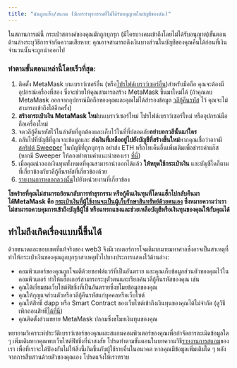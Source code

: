 ```yaml
---
title: "ฉันถูกแฮ็ก/สแกม (มีการทำธุรกรรมที่ไม่ได้รับอนุญาตในบัญชีของฉัน)"
---
```


ในสถานการณ์นี้ กระเป๋าสตางค์ของคุณมักถูกบุกรุก (มีใครบางคนเข้าถึงโดยไม่ได้รับอนุญาต)ขั้นตอนด้านล่างระบุวิธีการจำกัดความเสียหาย: คุณอาจสามารถดึงเงินบางส่วนในบัญชีของคุณคืนได้ก่อนที่เงินจำนวนนั้นจะถูกนำออกไป

### ทำตามขั้นตอนเหล่านี้โดยเร็วที่สุด:

1. ติดตั้ง MetaMask บนเบราว์เซอร์อื่น (หรือ[โปรไฟล์เบราว์เซอร์อื่น](https://consensys.net/blog/metamask/how-to-manage-multiple-wallets-with-metamask/))สำหรับมือถือ คุณจะต้องมีอุปกรณ์เครื่องที่สอง ซึ่งจะช่วยให้คุณสามารถสร้าง MetaMask ขึ้นมาใหม่ได้ (ถ้าคุณลบ MetaMask ออกจากอุปกรณ์มือถือของคุณและคุณไม่ได้สำรองข้อมูล [วลีกู้คืนรหัส](/privacy-and-security/what-is-a-secret-recovery-phrase-and-how-to-keep-your-crypto-wallet-secure) ไว้ คุณจะไม่สามารถเข้าถึงได้อีกครั้ง)
2. **สร้างกระเป๋าเงิน MetaMask ใหม่**บนเบราว์เซอร์ใหม่ โปรไฟล์เบราว์เซอร์ใหม่ หรืออุปกรณ์มือถือเครื่องใหม่
3. จดวลีกู้คืนรหัสไว้ในลำดับที่ถูกต้องและเก็บไว้ในที่ที่ปลอดภัย**อย่าบอกวลีนั้นแก่ใคร**
4. กลับไปที่บัญชีที่ถูกเจาะข้อมูลและ **ส่งเงินที่เหลืออยู่ไปยังบัญชีที่สร้างขึ้นใหม่**หากคุณเชื่อว่าอาจมี [สคริปต์ Sweeper](/privacy-and-security/staying-safe-in-web3/sweeper-bots-scripts) ในบัญชีที่ถูกบุกรุก อย่าส่ง ETH หรือโทเค็นอื่นเพิ่มเติมเพื่อชำระค่าแก๊ส (หากมี Sweeper ให้ลองทำตามคำแนะนำของเรา [ที่นี่](/privacy-and-security/staying-safe-in-web3/fighting-back-against-sweeper-bots))
5. เมื่อคุณนำออกเงินทุนทั้งหมดที่คุณสามารถนำออกได้แล้ว **ให้หยุดใช้กระเป๋าเงิน** และบัญชีใดก็ตามที่เกี่ยวข้องกับวลีกู้คืนรหัสที่เกี่ยวข้องด้วย
6. [รายงานการหลอกลวงนั้น](/privacy-and-security/how-to-report-a-scam)ไปยังหน่วยงานที่เกี่ยวข้อง

**โชคร้ายที่คุณไม่สามารถย้อนกลับการทำธุรกรรม หรือกู้คืนเงินทุนที่โดนแฮ็กไปกลับคืนมาได้MetaMask คือ [กระเป๋าเงินที่ผู้ใช้งานจะเป็นผู้เก็บรักษาสินทรัพย์ด้วยตนเอง](/getting-started/metamask-is-a-self-custodial-wallet) ซึ่งหมายความว่าเราไม่สามารถควบคุมการเข้าถึงบัญชีผู้ใช้ หรือแทรกแซงและช่วยเหลือบัญชีหรือเงินทุนของคุณให้กับคุณได้**

## **ทำไมถึงเกิดเรื่องแบบนี้ขึ้นได้**

ด้วยขนาดและขอบเขตที่แท้จริงของ web3 จึงมีเวกเตอร์การโจมตีมากมายมหาศาลซึ่งอาจเป็นสาเหตุที่ทำให้กระเป๋าเงินของคุณถูกบุกรุกสาเหตุทั่วไปบางประการแสดงไว้ด้านล่าง:

- คอมพิวเตอร์ของคุณถูกโจมตีด้วยซอฟต์แวร์ที่เป็นอันตราย และคุณเก็บข้อมูลส่วนตัวของคุณไว้ในคอมพิวเตอร์ ทำให้แฮ็กเกอร์สามารถระบุตัวตนและเรียกค้นวลีกู้คืนรหัสของคุณ เช่น
- คุณได้เยี่ยมชมเว็บไซต์ฟิชชิ่งที่เป็นอันตรายซึ่งขโมยข้อมูลของคุณ
- คุณให้กุญแจส่วนตัวหรือวลีกู้คืนรหัสแก่บุคคลหรือเว็บไซต์
- คุณให้สิทธิ์ dapp หรือ Smart Contract ของเว็บไซต์เข้าถึงเงินทุนของคุณได้ไม่จำกัด (ดูวิธีเพิกถอนสิทธิ์[ได้ที่นี่](/privacy-and-security/how-to-revoke-smart-contract-allowances-token-approvals))
- คุณติดตั้งส่วนขยาย MetaMask ปลอมซึ่งขโมยเงินทุนของคุณ

พยายามวิเคราะห์ประวัติเบราว์เซอร์ของคุณและสแกนคอมพิวเตอร์ของคุณเพื่อกำจัดการละเมิดข้อมูลใด ๆ เพิ่มเติมหากคุณพบเว็บไซต์ฟิชชิ่งที่น่าสงสัย โปรดทำตามขั้นตอนในบทความวิธี[รายงานการสแกม](/privacy-and-security/how-to-report-a-scam)ของเรา เพื่อที่เราจะได้ป้องกันไม่ให้สิ่งนี้เกิดขึ้นกับผู้ใช้รายอื่นในอนาคต หากคุณมีข้อมูลเพิ่มเติมใด ๆ หลังจากการสืบสวนด้วยตัวของคุณเอง โปรดแจ้งให้เราทราบ
